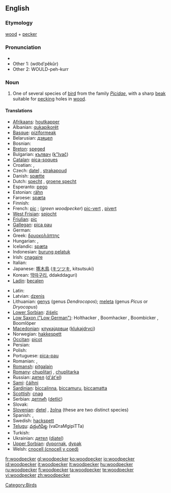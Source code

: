 ==English==

===Etymology===
[[wood]] + [[pecker]]

===Pronunciation===
* {{IPA|/ˈwʊd.pɛ.kɚ/}}
* Other 1: (wo͝odʹpĕkûr)
* Other 2: WOULD-peh-kurr

===Noun===
{{wikipedia}}
{{en-noun}}

# One of several species of [[bird]] from the family ''[[Picidae]]'', with a sharp [[beak]] suitable for [[peck]]ing holes in [[wood]].

====Translations====
{{trans-top|bird}}
* [[Afrikaans]]: [[houtkapper]]
* Albanian: [[qukapikorët]]
* [[Basque]]: [[piziformeak]]
* Belarusian: [[дзяцел]]
* Bosnian: {{t-|bs|djetlić|m}}
* [[Breton]]: [[speged]]
* Bulgarian: [[кълвач]] ([[k"lvač]])
* [[Catalan]]: [[pica-soques]] {{m}}
* Croatian: {{t+|hr|žuna}}, {{t-|hr|djetao}}
* Czech: [[datel]] {{m}}, [[strakapoud]] {{m}}
* Danish: [[spætte]]
* Dutch: [[specht]] {{m}}, [[groene specht]] {{m}}
* Esperanto: [[pego]]
* Estonian: [[rähn]]
* Faroese: [[spæta]]
* Finnish: {{t+|fi|tikka}}
* French: [[pic]] {{m}}; (''green woodpecker'') [[pic-vert]] {{m}}, [[pivert]] {{m}}
* [[West Frisian]]: [[spjocht]]
* [[Friulian]]: [[pic]]
* [[Gallegan]]: [[pica pau]]
* German: {{t+|de|Specht|m}}
* Greek: [[δρυοκολάπτης]] {{m}}
* Hungarian: {{t|hu|harkály}}, {{t|hu|fakopáncs}}
* Icelandic: [[spæta]]
* Indonesian: [[burung pelatuk]]
* Irish: [[cnagaire]]
* Italian: {{t+|it|picchio|m}}
* Japanese: [[啄木鳥]] ([[キツツキ]], kitsutsuki)
* Korean: [[딱따구리]], ddakddaguri)
* [[Ladin]]: [[becalen]]
{{trans-mid}}
* Latin: {{t-|la|Piciformes}}
* Latvian: [[dzenis]]
* Lithuanian: [[genys]] {{m}} (genus ''Dendrocopos''); [[meleta]] {{f}} (genus ''Picus'' or ''Dryocopus'')
* [[Lower Sorbian]]: [[źiśelc]]
* [[Low Saxon ("Low German")]]: Holthacker {{m}}, Boomhacker {{m}}, Boombicker {{m}}, Boomlöper {{m}}
* [[Macedonian]]: [[клукаjдрвци]] ([[klukajdrvci]])
* Norwegian: [[hakkespett]] {{m}}
* [[Occitan]]: [[picot]]
* Persian: {{t+|fa|دارکوب|tr=dârkub|sc=fa-Arab|xs=Persian}}
* Polish: {{t-|pl|dzięcioł}}
* Portuguese: [[pica-pau]] {{m}}
* Romanian: {{t+|ro|ghionoaie}}, {{t+|ro|ciocănitoare}}
* [[Romansh]]: [[pitgalain]]
* [[Romany]]: [[chuplitari]] {{m}}, [[chuplitarka]] {{f}}
* Russian: [[дятел]] ([[d'át'el]]) {{m}}
* [[Sami]]: [[čáihni]]
* [[Sardinian]]: [[biccalinna]], [[biccamuru]], [[biccamatta]]
* [[Scottish]]: [[cnag]]
* Serbian: [[детлић]] ([[detlić]])
* Slovak: {{t-|sk|ďateľ|m}}
* [[Slovenian]]: [[detel]] {{m}}, [[žolna]] {{f}} (these are two distinct species)
* Spanish: {{t-|es|pájaro carpintero|m}}, {{t+|es|pito|m}}
* Swedish: [[hackspett]]
* [[Telugu]]: [[వడ్రంగిపిట్ట]] (vaDraMgipiTTa)
* Turkish: {{t+|tr|ağaçkakan}}
* Ukrainian: [[дятел]] ([[djatel]])
* [[Upper Sorbian]]: [[dypornak]], [[dypak]]
* Welsh: [[cnocell (cnocell y coed)]]
{{trans-bottom}}

[[Category:Birds]]

[[fr:woodpecker]]
[[gl:woodpecker]]
[[ko:woodpecker]]
[[io:woodpecker]]
[[id:woodpecker]]
[[it:woodpecker]]
[[lt:woodpecker]]
[[hu:woodpecker]]
[[ru:woodpecker]]
[[fi:woodpecker]]
[[ta:woodpecker]]
[[te:woodpecker]]
[[vi:woodpecker]]
[[zh:woodpecker]]